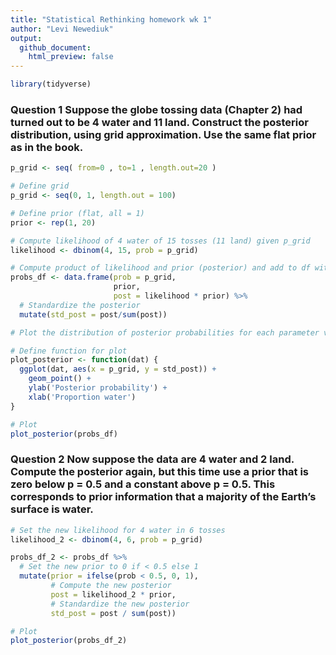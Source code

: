 ```yaml
---
title: "Statistical Rethinking homework wk 1"
author: "Levi Newediuk"
output:
  github_document:
    html_preview: false
---
```


```r

library(tidyverse)

```

### __Question 1__ Suppose the globe tossing data (Chapter 2) had turned out to be 4 water and 11 land. Construct the posterior distribution, using grid approximation. Use the same flat prior as in the book.

``` r

p_grid <- seq( from=0 , to=1 , length.out=20 )

# Define grid
p_grid <- seq(0, 1, length.out = 100)

# Define prior (flat, all = 1)
prior <- rep(1, 20)

# Compute likelihood of 4 water of 15 tosses (11 land) given p_grid
likelihood <- dbinom(4, 15, prob = p_grid)

# Compute product of likelihood and prior (posterior) and add to df with p_grid
probs_df <- data.frame(prob = p_grid,
                       prior,
                       post = likelihood * prior) %>%
  # Standardize the posterior
  mutate(std_post = post/sum(post))

```

``` r

# Plot the distribution of posterior probabilities for each parameter value (proportion water)

# Define function for plot
plot_posterior <- function(dat) {
  ggplot(dat, aes(x = p_grid, y = std_post)) +
    geom_point() +
    ylab('Posterior probability') +
    xlab('Proportion water')
}

# Plot
plot_posterior(probs_df)

```

### __Question 2__ Now suppose the data are 4 water and 2 land. Compute the posterior again, but this time use a prior that is zero below p = 0.5 and a constant above p = 0.5. This corresponds to prior information that a majority of the Earth’s surface is water.

``` r

# Set the new likelihood for 4 water in 6 tosses
likelihood_2 <- dbinom(4, 6, prob = p_grid)

probs_df_2 <- probs_df %>%
  # Set the new prior to 0 if < 0.5 else 1
  mutate(prior = ifelse(prob < 0.5, 0, 1),
         # Compute the new posterior
         post = likelihood_2 * prior,
         # Standardize the new posterior
         std_post = post / sum(post))

# Plot
plot_posterior(probs_df_2)

```
